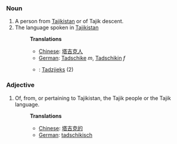 ===Noun===
#A person from [[Tajikistan]] or of Tajik descent.
#The language spoken in [[Tajikistan]]
#:'''Translations'''
#:*[[Chinese]]: [[塔吉克人]]
#:*[[German]]: [[Tadschike]] ''m'', [[Tadschikin]] ''f''
#:*{{msg:nl}}: [[Tadzjieks]] (2)

===Adjective===
#Of, from, or pertaining to Tajikistan, the Tajik people or the Tajik language.
#:'''Translations'''
#:*[[Chinese]]: [[塔吉克的]]
#:*[[German]]: [[tadschikisch]]